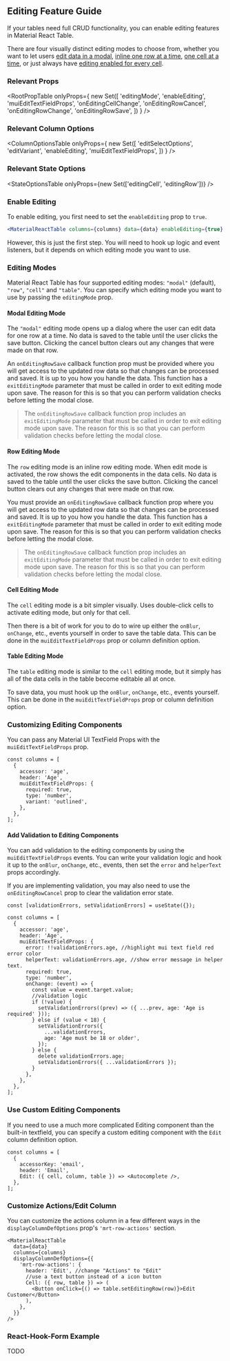 
<Head>
  <title>Editing Feature Guide - Material React Table Docs</title>
  <meta
    name="description"
    content="How to enable data editing features in Material React Table"
  />
</Head>

## Editing Feature Guide

If your tables need full CRUD functionality, you can enable editing features in Material React Table.

There are four visually distinct editing modes to choose from, whether you want to let users [edit data in a modal](#modal-editing-mode), [inline one row at a time](#row-editing-mode), [one cell at a time](#cell-editing-mode), or just always have [editing enabled for every cell](#table-editing-mode).

### Relevant Props

<RootPropTable
  onlyProps={
    new Set([
      'editingMode',
      'enableEditing',
      'muiEditTextFieldProps',
      'onEditingCellChange',
      'onEditingRowCancel',
      'onEditingRowChange',
      'onEditingRowSave',
    ])
  }
/>

### Relevant Column Options

<ColumnOptionsTable
  onlyProps={
    new Set([
      'editSelectOptions',
      'editVariant',
      'enableEditing',
      'muiEditTextFieldProps',
    ])
  }
/>

### Relevant State Options

<StateOptionsTable onlyProps={new Set(['editingCell', 'editingRow'])} />

### Enable Editing

To enable editing, you first need to set the `enableEditing` prop to `true`.

```jsx
<MaterialReactTable columns={columns} data={data} enableEditing={true} />
```

However, this is just the first step. You will need to hook up logic and event listeners, but it depends on which editing mode you want to use.

### Editing Modes

Material React Table has four supported editing modes: `"modal"` (default), `"row"`, `"cell"` and `"table"`. You can specify which editing mode you want to use by passing the `editingMode` prop.

#### Modal Editing Mode

The `"modal"` editing mode opens up a dialog where the user can edit data for one row at a time. No data is saved to the table until the user clicks the save button. Clicking the cancel button clears out any changes that were made on that row.

An `onEditingRowSave` callback function prop must be provided where you will get access to the updated row data so that changes can be processed and saved. It is up to you how you handle the data. This function has a `exitEditingMode` parameter that must be called in order to exit editing mode upon save. The reason for this is so that you can perform validation checks before letting the modal close.

> The `onEditingRowSave` callback function prop includes an `exitEditingMode` parameter that must be called in order to exit editing mode upon save. The reason for this is so that you can perform validation checks before letting the modal close.

<EditingModalExample />

#### Row Editing Mode

The `row` editing mode is an inline row editing mode. When edit mode is activated, the row shows the edit components in the data cells. No data is saved to the table until the user clicks the save button. Clicking the cancel button clears out any changes that were made on that row.

You must provide an `onEditingRowSave` callback function prop where you will get access to the updated row data so that changes can be processed and saved. It is up to you how you handle the data. This function has a `exitEditingMode` parameter that must be called in order to exit editing mode upon save. The reason for this is so that you can perform validation checks before letting the modal close.

> The `onEditingRowSave` callback function prop includes an `exitEditingMode` parameter that must be called in order to exit editing mode upon save. The reason for this is so that you can perform validation checks before letting the modal close.

<EditingRowExample />

#### Cell Editing Mode

The `cell` editing mode is a bit simpler visually. Uses double-click cells to activate editing mode, but only for that cell.

Then there is a bit of work for you to do to wire up either the `onBlur`, `onChange`, etc., events yourself in order to save the table data. This can be done in the `muiEditTextFieldProps` prop or column definition option.

<EditingCellExample />

#### Table Editing Mode

The `table` editing mode is similar to the `cell` editing mode, but it simply has all of the data cells in the table become editable all at once.

To save data, you must hook up the `onBlur`, `onChange`, etc., events yourself. This can be done in the `muiEditTextFieldProps` prop or column definition option.

<EditingTableExample />

### Customizing Editing Components

You can pass any Material UI TextField Props with the `muiEditTextFieldProps` prop.

```tsx
const columns = [
  {
    accessor: 'age',
    header: 'Age',
    muiEditTextFieldProps: {
      required: true,
      type: 'number',
      variant: 'outlined',
    },
  },
];
```

#### Add Validation to Editing Components

You can add validation to the editing components by using the `muiEditTextFieldProps` events. You can write your validation logic and hook it up to the `onBlur`, `onChange`, etc., events, then set the `error` and `helperText` props accordingly.

If you are implementing validation, you may also need to use the `onEditingRowCancel` prop to clear the validation error state.

```tsx
const [validationErrors, setValidationErrors] = useState({});

const columns = [
  {
    accessor: 'age',
    header: 'Age',
    muiEditTextFieldProps: {
      error: !!validationErrors.age, //highlight mui text field red error color
      helperText: validationErrors.age, //show error message in helper text.
      required: true,
      type: 'number',
      onChange: (event) => {
        const value = event.target.value;
        //validation logic
        if (!value) {
          setValidationErrors((prev) => ({ ...prev, age: 'Age is required' }));
        } else if (value < 18) {
          setValidationErrors({
            ...validationErrors,
            age: 'Age must be 18 or older',
          });
        } else {
          delete validationErrors.age;
          setValidationErrors({ ...validationErrors });
        }
      },
    },
  },
];
```

### Use Custom Editing Components

If you need to use a much more complicated Editing component than the built-in textfield, you can specify a custom editing component with the `Edit` column definition option.

```tsx
const columns = [
  {
    accessorKey: 'email',
    header: 'Email',
    Edit: ({ cell, column, table }) => <Autocomplete />,
  },
];
```

### Customize Actions/Edit Column

You can customize the actions column in a few different ways in the `displayColumnDefOptions` prop's `'mrt-row-actions'` section.

```tsx
<MaterialReactTable
  data={data}
  columns={columns}
  displayColumnDefOptions={{
    'mrt-row-actions': {
      header: 'Edit', //change "Actions" to "Edit"
      //use a text button instead of a icon button
      Cell: ({ row, table }) => (
        <Button onClick={() => table.setEditingRow(row)}>Edit Customer</Button>
      ),
    },
  }}
/>
```

### React-Hook-Form Example

TODO
